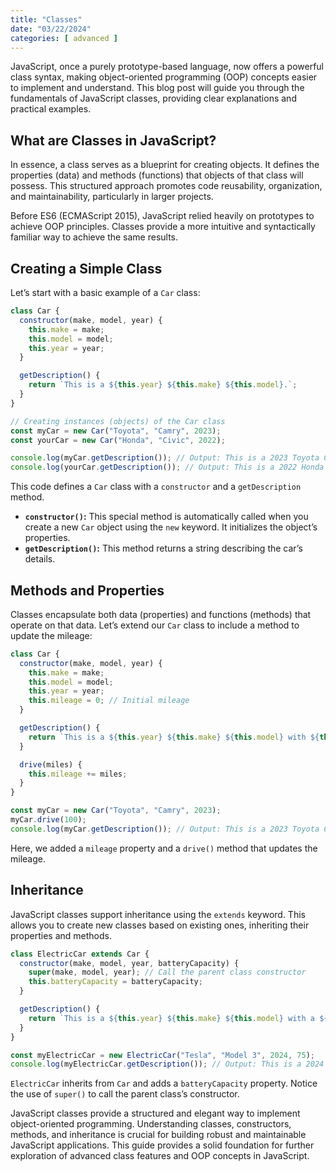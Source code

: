 ```yaml
---
title: "Classes"
date: "03/22/2024"
categories: [ advanced ]
---
```


JavaScript, once a purely prototype-based language, now offers a powerful class syntax, making object-oriented programming (OOP) concepts easier to implement and understand.  This blog post will guide you through the fundamentals of JavaScript classes, providing clear explanations and practical examples.

## What are Classes in JavaScript?

In essence, a class serves as a blueprint for creating objects.  It defines the properties (data) and methods (functions) that objects of that class will possess.  This structured approach promotes code reusability, organization, and maintainability, particularly in larger projects.

Before ES6 (ECMAScript 2015), JavaScript relied heavily on prototypes to achieve OOP principles. Classes provide a more intuitive and syntactically familiar way to achieve the same results.

## Creating a Simple Class

Let's start with a basic example of a `Car` class:

```javascript
class Car {
  constructor(make, model, year) {
    this.make = make;
    this.model = model;
    this.year = year;
  }

  getDescription() {
    return `This is a ${this.year} ${this.make} ${this.model}.`;
  }
}

// Creating instances (objects) of the Car class
const myCar = new Car("Toyota", "Camry", 2023);
const yourCar = new Car("Honda", "Civic", 2022);

console.log(myCar.getDescription()); // Output: This is a 2023 Toyota Camry.
console.log(yourCar.getDescription()); // Output: This is a 2022 Honda Civic.
```

This code defines a `Car` class with a `constructor` and a `getDescription` method.

* **`constructor()`:** This special method is automatically called when you create a new `Car` object using the `new` keyword. It initializes the object's properties.
* **`getDescription()`:** This method returns a string describing the car's details.


## Methods and Properties

Classes encapsulate both data (properties) and functions (methods) that operate on that data.  Let's extend our `Car` class to include a method to update the mileage:

```javascript
class Car {
  constructor(make, model, year) {
    this.make = make;
    this.model = model;
    this.year = year;
    this.mileage = 0; // Initial mileage
  }

  getDescription() {
    return `This is a ${this.year} ${this.make} ${this.model} with ${this.mileage} miles.`;
  }

  drive(miles) {
    this.mileage += miles;
  }
}

const myCar = new Car("Toyota", "Camry", 2023);
myCar.drive(100);
console.log(myCar.getDescription()); // Output: This is a 2023 Toyota Camry with 100 miles.
```

Here, we added a `mileage` property and a `drive()` method that updates the mileage.


## Inheritance

JavaScript classes support inheritance using the `extends` keyword.  This allows you to create new classes based on existing ones, inheriting their properties and methods.

```javascript
class ElectricCar extends Car {
  constructor(make, model, year, batteryCapacity) {
    super(make, model, year); // Call the parent class constructor
    this.batteryCapacity = batteryCapacity;
  }

  getDescription() {
    return `This is a ${this.year} ${this.make} ${this.model} with a ${this.batteryCapacity} kWh battery and ${this.mileage} miles.`;
  }
}

const myElectricCar = new ElectricCar("Tesla", "Model 3", 2024, 75);
console.log(myElectricCar.getDescription()); // Output: This is a 2024 Tesla Model 3 with a 75 kWh battery and 0 miles.

```

`ElectricCar` inherits from `Car` and adds a `batteryCapacity` property.  Notice the use of `super()` to call the parent class's constructor.




JavaScript classes provide a structured and elegant way to implement object-oriented programming. Understanding classes, constructors, methods, and inheritance is crucial for building robust and maintainable JavaScript applications.  This guide provides a solid foundation for further exploration of advanced class features and OOP concepts in JavaScript.

